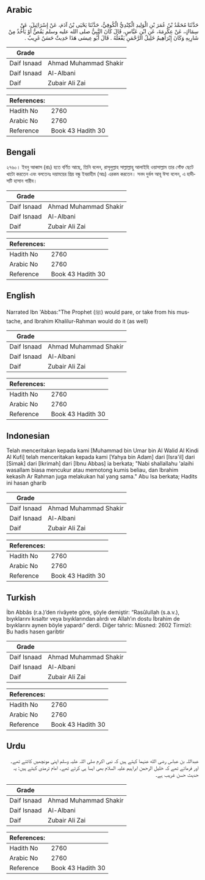 ## Arabic


<div dir="rtl" lang="ar" style={{fontSize:'larger',backgroundColor:'#f8f9fa',padding:20}}>
حَدَّثَنَا مُحَمَّدُ بْنُ عُمَرَ بْنِ الْوَلِيدِ الْكِنْدِيُّ الْكُوفِيُّ، حَدَّثَنَا يَحْيَى بْنُ آدَمَ، عَنْ إِسْرَائِيلَ، عَنْ سِمَاكٍ، عَنْ عِكْرِمَةَ، عَنِ ابْنِ عَبَّاسٍ، قَالَ كَانَ النَّبِيُّ صلى الله عليه وسلم يَقُصُّ أَوْ يَأْخُذُ مِنْ شَارِبِهِ وَكَانَ إِبْرَاهِيمُ خَلِيلُ الرَّحْمَنِ يَفْعَلُهُ ‏.‏ قَالَ أَبُو عِيسَى هَذَا حَدِيثٌ حَسَنٌ غَرِيبٌ ‏.‏
</div>
<div style={{backgroundColor:'#f8f9fa',padding:20, marginBottom: 10}}><table> <thead> <tr> <th>Grade</th> <th></th> </tr> </thead> <tbody> <tr><td>Daif Isnaad</td><td>Ahmad Muhammad Shakir</td></tr><tr><td>Daif Isnaad</td><td>Al-Albani</td></tr><tr><td>Daif</td><td>Zubair Ali Zai</td></tr></tbody></table><table> <thead> <tr> <th>References:</th> <th></th> </tr> </thead> <tbody><tr><td>Hadith No</td><td>2760</td></tr><tr><td>Arabic No</td><td>2760</td></tr><tr><td>Reference</td><td>Book 43 Hadith 30</td></tr></tbody></table></div>

## Bengali


<div dir="ltr" lang="bn" style={{fontSize:'larger',backgroundColor:'#f8f9fa',padding:20}}>
২৭৬০। ইবনু আব্বাস (রাঃ) হতে বর্ণিত আছে, তিনি বলেন, রাসূলুল্লাহ সাল্লাল্লাহু আলাইহি ওয়াসাল্লাম তার গোঁফ ছেটে খাটো করতেন এবং বলতেনঃ দয়াময়ের প্রিয় বন্ধু ইবরাহীম (আঃ) এরকম করতেন। সনদ দুর্বল আবূ ঈসা বলেন, এ হাদীসটি হাসান গারীব।
</div>
<div style={{backgroundColor:'#f8f9fa',padding:20, marginBottom: 10}}><table> <thead> <tr> <th>Grade</th> <th></th> </tr> </thead> <tbody> <tr><td>Daif Isnaad</td><td>Ahmad Muhammad Shakir</td></tr><tr><td>Daif Isnaad</td><td>Al-Albani</td></tr><tr><td>Daif</td><td>Zubair Ali Zai</td></tr></tbody></table><table> <thead> <tr> <th>References:</th> <th></th> </tr> </thead> <tbody><tr><td>Hadith No</td><td>2760</td></tr><tr><td>Arabic No</td><td>2760</td></tr><tr><td>Reference</td><td>Book 43 Hadith 30</td></tr></tbody></table></div>

## English


<div dir="ltr" lang="en" style={{fontSize:'larger',backgroundColor:'#f8f9fa',padding:20}}>
Narrated Ibn 'Abbas:"The Prophet (ﷺ) would pare, or take from his mustache, and Ibrahim Khalilur-Rahman would do it (as well)
</div>
<div style={{backgroundColor:'#f8f9fa',padding:20, marginBottom: 10}}><table> <thead> <tr> <th>Grade</th> <th></th> </tr> </thead> <tbody> <tr><td>Daif Isnaad</td><td>Ahmad Muhammad Shakir</td></tr><tr><td>Daif Isnaad</td><td>Al-Albani</td></tr><tr><td>Daif</td><td>Zubair Ali Zai</td></tr></tbody></table><table> <thead> <tr> <th>References:</th> <th></th> </tr> </thead> <tbody><tr><td>Hadith No</td><td>2760</td></tr><tr><td>Arabic No</td><td>2760</td></tr><tr><td>Reference</td><td>Book 43 Hadith 30</td></tr></tbody></table></div>

## Indonesian


<div dir="ltr" lang="id" style={{fontSize:'larger',backgroundColor:'#f8f9fa',padding:20}}>
Telah menceritakan kepada kami [Muhammad bin Umar bin Al Walid Al Kindi Al Kufi] telah menceritakan kepada kami [Yahya bin Adam] dari [Isra'il] dari [Simak] dari [Ikrimah] dari [Ibnu Abbas] ia berkata; "Nabi shallallahu 'alaihi wasallam biasa mencukur atau memotong kumis beliau, dan Ibrahim kekasih Ar Rahman juga melakukan hal yang sama." Abu Isa berkata; Hadits ini hasan gharib
</div>
<div style={{backgroundColor:'#f8f9fa',padding:20, marginBottom: 10}}><table> <thead> <tr> <th>Grade</th> <th></th> </tr> </thead> <tbody> <tr><td>Daif Isnaad</td><td>Ahmad Muhammad Shakir</td></tr><tr><td>Daif Isnaad</td><td>Al-Albani</td></tr><tr><td>Daif</td><td>Zubair Ali Zai</td></tr></tbody></table><table> <thead> <tr> <th>References:</th> <th></th> </tr> </thead> <tbody><tr><td>Hadith No</td><td>2760</td></tr><tr><td>Arabic No</td><td>2760</td></tr><tr><td>Reference</td><td>Book 43 Hadith 30</td></tr></tbody></table></div>

## Turkish


<div dir="ltr" lang="tr" style={{fontSize:'larger',backgroundColor:'#f8f9fa',padding:20}}>
İbn Abbâs (r.a.)’den rivâyete göre, şöyle demiştir: “Rasûlullah (s.a.v.), bıyıklarını kısaltır veya bıyıklarından alırdı ve Allah’ın dostu İbrahim de bıyıklarını aynen böyle yapardı” derdi. Diğer tahric: Müsned: 2602 Tirmizî: Bu hadis hasen garibtir
</div>
<div style={{backgroundColor:'#f8f9fa',padding:20, marginBottom: 10}}><table> <thead> <tr> <th>Grade</th> <th></th> </tr> </thead> <tbody> <tr><td>Daif Isnaad</td><td>Ahmad Muhammad Shakir</td></tr><tr><td>Daif Isnaad</td><td>Al-Albani</td></tr><tr><td>Daif</td><td>Zubair Ali Zai</td></tr></tbody></table><table> <thead> <tr> <th>References:</th> <th></th> </tr> </thead> <tbody><tr><td>Hadith No</td><td>2760</td></tr><tr><td>Arabic No</td><td>2760</td></tr><tr><td>Reference</td><td>Book 43 Hadith 30</td></tr></tbody></table></div>

## Urdu


<div dir="rtl" lang="ur" style={{fontSize:'larger',backgroundColor:'#f8f9fa',padding:20}}>
عبداللہ بن عباس رضی الله عنہما کہتے ہیں کہ نبی اکرم صلی اللہ علیہ وسلم اپنی مونچھیں کاٹتے تھے۔ اور فرماتے تھے کہ خلیل الرحمن ابراہیم علیہ السلام بھی ایسا ہی کرتے تھے۔ امام ترمذی کہتے ہیں: یہ حدیث حسن غریب ہے۔
</div>
<div style={{backgroundColor:'#f8f9fa',padding:20, marginBottom: 10}}><table> <thead> <tr> <th>Grade</th> <th></th> </tr> </thead> <tbody> <tr><td>Daif Isnaad</td><td>Ahmad Muhammad Shakir</td></tr><tr><td>Daif Isnaad</td><td>Al-Albani</td></tr><tr><td>Daif</td><td>Zubair Ali Zai</td></tr></tbody></table><table> <thead> <tr> <th>References:</th> <th></th> </tr> </thead> <tbody><tr><td>Hadith No</td><td>2760</td></tr><tr><td>Arabic No</td><td>2760</td></tr><tr><td>Reference</td><td>Book 43 Hadith 30</td></tr></tbody></table></div>